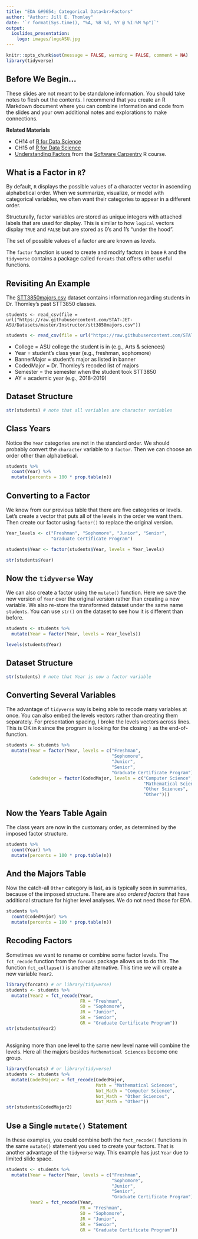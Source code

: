 ```yaml
---
title: "EDA &#9654; Categorical Data<br>Factors"
author: "Author: Jill E. Thomley"
date: '`r format(Sys.time(), "%A, %B %d, %Y @ %I:%M %p")`'
output: 
  ioslides_presentation:
    logo: images/logoASU.jpg
---
```


```r
knitr::opts_chunk$set(message = FALSE, warning = FALSE, comment = NA)
library(tidyverse)
```


## Before We Begin...

These slides are not meant to be standalone information. You should take notes to flesh out the contents. I recommend that you create an R Markdown document where you can combine information and code from the slides and your own additional notes and explorations to make connections.

**Related Materials**

* CH14 of [R for Data Science](https://r4ds.had.co.nz/strings.html)
* CH15 of [R for Data Science](https://r4ds.had.co.nz/factors.html)
* [Understanding Factors](http://monashbioinformaticsplatform.github.io/2015-09-28-rbioinformatics-intro-r/01-supp-factors.html) from the [Software Carpentry](https://software-carpentry.org/) R course.


## What is a Factor in `R`?

By default, `R` displays the possible values of a character vector in ascending alphabetical order. When we summarize, visualize, or model with categorical variables, we often want their categories to appear in a different order. 

Structurally, factor variables are stored as unique integers with attached labels that are used for display. This is similar to how `logical` vectors display `TRUE` and `FALSE` but are stored as 0's and 1's "under the hood". 

The set of possible values of a factor are are known as levels.

The `factor` function is used to create and modify factors in base `R` and the `tidyverse` contains a package called `forcats` that offers other useful functions.


## Revisiting An Example

The [STT3850majors.csv](https://raw.githubusercontent.com/STAT-JET-ASU/Datasets/master/Instructor/stt3850majors.csv) dataset contains information regarding students in Dr. Thomley's past STT3850 classes. 

`students <- read_csv(file = url("https://raw.githubusercontent.com/STAT-JET-ASU/Datasets/master/Instructor/stt3850majors.csv"))`

```r
students <- read_csv(file = url("https://raw.githubusercontent.com/STAT-JET-ASU/Datasets/master/Instructor/stt3850majors.csv"))
```

* College = ASU college the student is in (e.g., Arts & sciences)
* Year = student's class year (e.g., freshman, sophomore)
* BannerMajor = student's major as listed in banner
* CodedMajor = Dr. Thomley's recoded list of majors
* Semester = the semester when the student took STT3850
* AY = academic year (e.g., 2018-2019)


## Dataset Structure

```r
str(students) # note that all variables are character variables
```


## Class Years

Notice the `Year` categories are not in the standard order. We should probably convert the `character` variable to a `factor`. Then we can choose an order other than alphabetical.

```r
students %>% 
  count(Year) %>% 
  mutate(percents = 100 * prop.table(n))
```


## Converting to a Factor

We know from our previous table that there are five categories or levels. Let's create a vector that puts all of the levels in the order we want them. Then create our factor using `factor()` to replace the original version.

```r
Year_levels <- c("Freshman", "Sophomore", "Junior", "Senior", 
                 "Graduate Certificate Program")

students$Year <- factor(students$Year, levels = Year_levels)

str(students$Year)
```


## Now the `tidyverse` Way

We can also create a factor using the `mutate()` function. Here we save the new version of `Year` over the original version rather than creating a new variable. We also re-store the transformed dataset under the same name `students`. You can use `str()` on the dataset to see how it is different than before.

```r
students <- students %>% 
  mutate(Year = factor(Year, levels = Year_levels))

levels(students$Year)
```


## Dataset Structure

```r
str(students) # note that Year is now a factor variable
```


## Converting Several Variables

The advantage of `tidyverse` way is being able to recode many variables at once. You can also embed the levels vectors rather than creating them separately. For presentation spacing, I broke the levels vectors across lines. This is OK in `R` since the program is looking for the closing `)` as the end-of-function.

```r
students <- students %>% 
  mutate(Year = factor(Year, levels = c("Freshman",
                                        "Sophomore",
                                        "Junior",
                                        "Senior",
                                        "Graduate Certificate Program")),
         CodedMajor = factor(CodedMajor, levels = c("Computer Science",
                                                    "Mathematical Sciences",
                                                    "Other Sciences",
                                                    "Other")))
```


## Now the Years Table Again

The class years are now in the customary order, as determined by the imposed factor structure. 

```r
students %>% 
  count(Year) %>% 
  mutate(percents = 100 * prop.table(n))
```


## And the Majors Table

Now the catch-all `Other` category is last, as is typically seen in summaries, because of the imposed structure. There are also *ordered factors* that have additional structure for higher level analyses. We do not need those for EDA.

```r
students %>% 
  count(CodedMajor) %>% 
  mutate(percents = 100 * prop.table(n))
```


## Recoding Factors

Sometimes we want to rename or combine some factor levels. The `fct_recode` function from the `forcats` package allows us to do this. The function `fct_collapse()` is another alternative. This time we will create a new variable `Year2`.

```r
library(forcats) # or library(tidyverse)
students <- students %>% 
  mutate(Year2 = fct_recode(Year,
                            FR = "Freshman",
                            SO = "Sophomore",
                            JR = "Junior",
                            SR = "Senior",
                            GR = "Graduate Certificate Program"))
str(students$Year2)
```


##

Assigning more than one level to the same new level name will combine the levels. Here all the majors besides `Mathematical Sciences` become one group.

```r
library(forcats) # or library(tidyverse)
students <- students %>% 
  mutate(CodedMajor2 = fct_recode(CodedMajor,
                                  Math = "Mathematical Sciences",
                                  Not_Math = "Computer Science",
                                  Not_Math = "Other Sciences",
                                  Not_Math = "Other"))
str(students$CodedMajor2)
```


## Use a Single `mutate()` Statement

In these examples, you could combine both the `fact_recode()` functions in the same `mutate()` statement you used to create your factors. That is another advantage of the `tidyverse` way. This example has  just `Year` due to limited slide space.

```r
students <- students %>% 
  mutate(Year = factor(Year, levels = c("Freshman",
                                        "Sophomore",
                                        "Junior",
                                        "Senior",
                                        "Graduate Certificate Program")),
         Year2 = fct_recode(Year,
                            FR = "Freshman",
                            SO = "Sophomore",
                            JR = "Junior",
                            SR = "Senior",
                            GR = "Graduate Certificate Program"))
```
